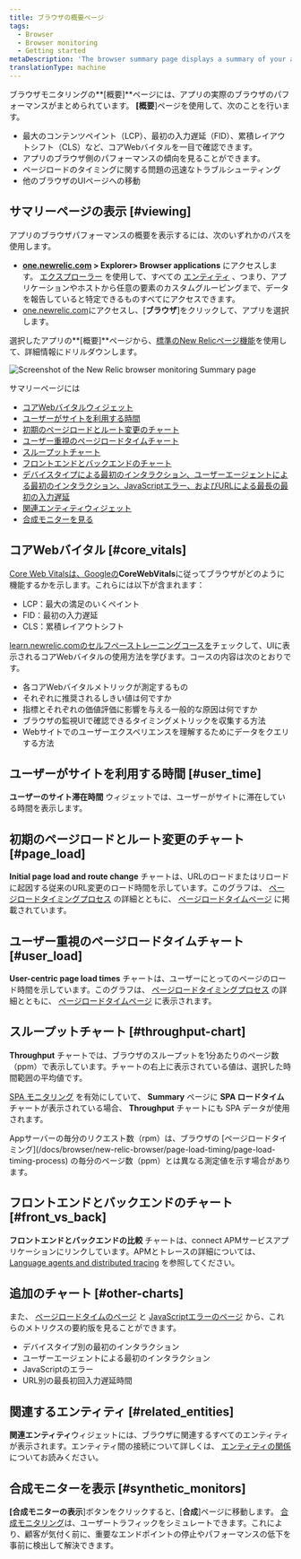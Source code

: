 ```yaml
---
title: ブラウザの概要ページ
tags:
  - Browser
  - Browser monitoring
  - Getting started
metaDescription: 'The browser summary page displays a summary of your app''s browser-side performance, including page load timing, and throughput charts.'
translationType: machine
---
```



ブラウザモニタリングの**\[概要]**ページには、アプリの実際のブラウザのパフォーマンスがまとめられています。 **\[概要**]ページを使用して、次のことを行います。

* 最大のコンテンツペイント（LCP）、最初の入力遅延（FID）、累積レイアウトシフト（CLS）など、コアWebバイタルを一目で確認できます。
* アプリのブラウザ側のパフォーマンスの傾向を見ることができます。
* ページロードのタイミングに関する問題の迅速なトラブルシューティング
* 他のブラウザのUIページへの移動

## サマリーページの表示 [#viewing]

アプリのブラウザパフォーマンスの概要を表示するには、次のいずれかのパスを使用します。

* **[one.newrelic.com](https://one.newrelic.com) > Explorer> Browser applications** にアクセスします。 [エクスプローラー](/docs/new-relic-one/use-new-relic-one/core-concepts/new-relic-explorer-view-performance-across-apps-services-hosts/) を使用して、すべての [エンティティ](/docs/new-relic-one/use-new-relic-one/core-concepts/what-entity-new-relic/) 、つまり、アプリケーションやホストから任意の要素のカスタムグルーピングまで、データを報告していると特定できるものすべてにアクセスできます。
* [one.newrelic.com](https://one.newrelic.com)にアクセスし、\[**ブラウザ**]をクリックして、アプリを選択します。

選択したアプリの**\[概要]**ページから、[標準のNew Relicページ機能](/docs/data-analysis/user-interface-functions/view-your-data/standard-page-functions)を使用して、詳細情報にドリルダウンします。

<img
  title="Browser monitoring summary"
  alt="Screenshot of the New Relic browser monitoring Summary page"
  src={browserSummaryPage}
/>

サマリーページには

* [コアWebバイタルウィジェット](#core_vitals)
* [ユーザーがサイトを利用する時間](#user_time)
* [初期のページロードとルート変更のチャート](#page_load)
* [ユーザー重視のページロードタイムチャート](#user_load)
* [スループットチャート](#throughput-chart)
* [フロントエンドとバックエンドのチャート](#front_vs_back)
* [デバイスタイプによる最初のインタラクション、ユーザーエージェントによる最初のインタラクション、JavaScriptエラー、およびURLによる最長の最初の入力遅延](#other-charts)
* [関連エンティティウィジェット](#related_entities)
* [合成モニターを見る](#synthetic_monitors)

## コアWebバイタル [#core_vitals]

[Core Web Vitalsは、Googleの](/docs/browser/new-relic-browser/page-load-timing-resources/pageviewtiming-async-or-dynamic-page-details)**CoreWebVitals**に従ってブラウザがどのように機能するかを示します。これらには以下が含まれます：

* LCP：最大の満足のいくペイント
* FID：最初の入力遅延
* CLS：累積レイアウトシフト

[learn.newrelic.comのセルフペーストレーニングコースを](https://learn.newrelic.com/self-paced-core-web-vitals)チェックして、UIに表示されるコアWebバイタルの使用方法を学びます。コースの内容は次のとおりです。

* 各コアWebバイタルメトリックが測定するもの
* それぞれに推奨されるしきい値は何ですか
* 指標とそれぞれの価値評価に影響を与える一般的な原因は何ですか
* ブラウザの監視UIで確認できるタイミングメトリックを収集する方法
* Webサイトでのユーザーエクスペリエンスを理解するためにデータをクエリする方法

## ユーザーがサイトを利用する時間 [#user_time]

**ユーザーのサイト滞在時間** ウィジェットでは、ユーザーがサイトに滞在している時間を表示します。

## 初期のページロードとルート変更のチャート [#page_load]

**Initial page load and route change** チャートは、URLのロードまたはリロードに起因する従来のURL変更のロード時間を示しています。このグラフは、 [ページロードタイミングプロセス](/docs/browser/new-relic-browser/page-load-timing-resources/page-load-timing-process) の詳細とともに、 [ページロードタイムページ](/docs/browser/new-relic-browser/dashboard-details/page-views-dashboard) に掲載されています。

## ユーザー重視のページロードタイムチャート [#user_load]

**User-centric page load times** チャートは、ユーザーにとってのページのロード時間を示しています。このグラフは、 [ページロードタイミングプロセス](/docs/browser/new-relic-browser/page-load-timing-resources/page-load-timing-process) の詳細とともに、 [ページロードタイムページ](/docs/browser/new-relic-browser/dashboard-details/page-views-dashboard) に表示されます。

## スループットチャート [#throughput-chart]

**Throughput** チャートでは、ブラウザのスループットを1分あたりのページ数（ppm）で表示しています。チャートの右上に表示されている値は、選択した時間範囲の平均値です。

[SPA モニタリング](/docs/browser/single-page-app-monitoring/get-started/welcome-single-page-app-monitoring) を有効にしていて、 **Summary** ページに **SPA ロードタイム** チャートが表示されている場合、 **Throughput** チャートにも SPA データが使用されます。

<Callout variant="tip">
  Appサーバーの毎分のリクエスト数（rpm）は、ブラウザの [ページロードタイミング](/docs/browser/new-relic-browser/page-load-timing/page-load-timing-process) の毎分のページ数（ppm）とは異なる測定値を示す場合があります。
</Callout>

## フロントエンドとバックエンドのチャート [#front_vs_back]

**フロントエンドとバックエンドの比較** チャートは、connect APMサービスアプリケーションにリンクしています。APMとトレースの詳細については、 [Language agents and distributed tracing](docs/distributed-tracing/enable-configure/language-agents-enable-distributed-tracing) を参照してください。

## 追加のチャート [#other-charts]

また、 [ページロードタイムのページ](/docs/browser/new-relic-browser/dashboard-details/page-views-dashboard) と [JavaScriptエラーのページ](/docs/browser/new-relic-browser/browser-pro-features/javascript-errors-page-examining-errors-over-time) から、これらのメトリクスの要約版を見ることができます。

* デバイスタイプ別の最初のインタラクション
* ユーザーエージェントによる最初のインタラクション
* JavaScriptのエラー
* URL別の最長初回入力遅延時間

## 関連するエンティティ [#related_entities]

**関連エンティティ**ウィジェットには、ブラウザに関連するすべてのエンティティが表示されます。エンティティ間の接続について詳しくは、 [エンティティの関係](docs/new-relic-one/use-new-relic-one/core-concepts/what-entity-new-relic/#related-entities)についてお読みください。

## 合成モニターを表示 [#synthetic_monitors]

**\[合成モニターの表示**]ボタンをクリックすると、\[**合成**]ページに移動します。 [合成モニタリング](/docs/synthetics/synthetic-monitoring/getting-started/get-started-synthetic-monitoring/)は、ユーザートラフィックをシミュレートできます。これにより、顧客が気付く前に、重要なエンドポイントの停止やパフォーマンスの低下を事前に検出して解決できます。